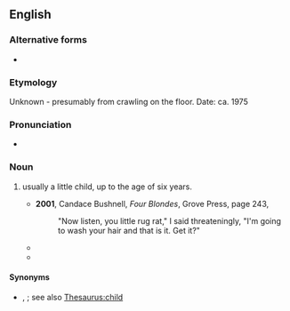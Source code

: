 {{also|rugrat}}
==English==

===Alternative forms===
* {{l|en|rugrat}}

===Etymology===
Unknown - presumably from crawling on the floor. Date: ca. 1975

===Pronunciation===
* {{audio|en|En-au-rug rat.ogg|Audio (AU)}}

===Noun===
{{en-noun}}

# {{lb|en|US|slang}} usually a little child, up to the age of six years.
#* '''2001''', Candace Bushnell, ''Four Blondes'', Grove Press, page 243,
#*: "Now listen, you little rug rat," I said threateningly, "I'm going to wash your hair and that is it. Get it?"
#* {{quote-book|en|year=2007|author=Kgcummings|title=Welcome... With Wrath.|publisher=Authorhouse|page=54|passage="... We'll probably be getting a call some time tonight announcing the arrival of their new rug rat."}}
#* {{quote-book|en|year=2004|author=Jennifer Marshall|title=The Christie Legacy|publisher=Trafford Publishing|page=589|passage="Anna? You've had another rug rat?".}}

====Synonyms====
* {{l|en|ankle-biter}}, {{l|en|brat}}; see also [[Thesaurus:child]]